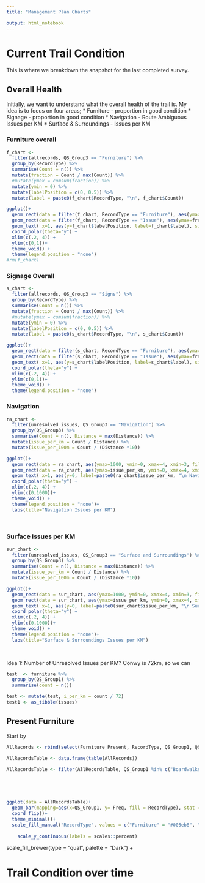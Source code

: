 ---
title: "Management Plan Charts"

output: html_notebook
---


# Current Trail Condition

This is where we breakdown the snapshot for the last completed survey.

## Overall Health

Initially, we want to understand what the overall health of the trail is. My idea is to focus on four areas; 
* Furniture - proportion in good condition
* Signage - proportion in good condition
* Navigation - Route Ambiguous Issues per KM
* Surface & Surroundings - Issues per KM

### Furniture overall

  
```{r}

f_chart <- 
  filter(allrecords, QS_Group3 == "Furniture") %>%
  group_by(RecordType) %>% 
  summarise(Count = n()) %>% 
  mutate(fraction = Count / max(Count)) %>% 
  #mutate(ymax = cumsum(fraction)) %>% 
  mutate(ymin = 0) %>% 
  mutate(labelPosition = c(0, 0.5)) %>% 
  mutate(label = paste0(f_chart$RecordType, "\n", f_chart$Count))

ggplot()+
  geom_rect(data = filter(f_chart, RecordType == "Furniture"), aes(ymax=fraction, ymin=ymin, xmax=4, xmin=3, fill=RecordType), fill= "grey", alpha=0.5)+
  geom_rect(data = filter(f_chart, RecordType == "Issue"), aes(ymax=fraction, ymin=ymin, xmax=4, xmin=3, fill= RecordType), fill = "#ff0000", alpha=0.4)+
  geom_text( x=1, aes(y=f_chart$labelPosition, label=f_chart$label), size=6) +
  coord_polar(theta="y") + 
  xlim(c(.2, 4)) +
  ylim(c(0,1))+
  theme_void() +
  theme(legend.position = "none")
#rm(f_chart)

```

### Signage Overall

```{r}

s_chart <- 
  filter(allrecords, QS_Group3 == "Signs") %>%
  group_by(RecordType) %>% 
  summarise(Count = n()) %>% 
  mutate(fraction = Count / max(Count)) %>% 
  #mutate(ymax = cumsum(fraction)) %>% 
  mutate(ymin = 0) %>% 
  mutate(labelPosition = c(0, 0.5)) %>% 
  mutate(label = paste0(s_chart$RecordType, "\n", s_chart$Count))

ggplot()+
  geom_rect(data = filter(s_chart, RecordType == "Furniture"), aes(ymax=fraction, ymin=ymin, xmax=4, xmin=3, fill=RecordType), fill= "grey", alpha=0.5)+
  geom_rect(data = filter(s_chart, RecordType == "Issue"), aes(ymax=fraction, ymin=ymin, xmax=4, xmin=3, fill= RecordType), fill = "#ff0000", alpha=0.4)+
  geom_text( x=1, aes(y=s_chart$labelPosition, label=s_chart$label), size=6) +
  coord_polar(theta="y") + 
  xlim(c(.2, 4)) +
  ylim(c(0,1))+
  theme_void() +
  theme(legend.position = "none")
```

### Navigation

```{r}

ra_chart <- 
  filter(unresolved_issues, QS_Group3 == "Navigation") %>% 
  group_by(QS_Group3) %>% 
  summarise(Count = n(), Distance = max(Distance)) %>%
  mutate(issue_per_km = Count / Distance) %>% 
  mutate(issue_per_100m = Count / (Distance *10))

ggplot()+
  geom_rect(data = ra_chart, aes(ymax=1000, ymin=0, xmax=4, xmin=3, fill=QS_Group3), fill= "grey", alpha=0.5)+
  geom_rect(data = ra_chart, aes(ymax=issue_per_km, ymin=0, xmax=4, xmin=3, fill= QS_Group3), fill = "#ff0000", alpha=0.4)+
  geom_text( x=1, aes(y=0, label=paste0(ra_chart$issue_per_km, "\n Navigation Issues per KM"), size=6)) +
  coord_polar(theta="y") + 
  xlim(c(.2, 4)) +
  ylim(c(0,1000))+
  theme_void() +
  theme(legend.position = "none")+
  labs(title="Navigation Issues per KM")

 

```

### Surface Issues per KM

```{r}

sur_chart <- 
  filter(unresolved_issues, QS_Group3 == "Surface and Surroundings") %>% 
  group_by(QS_Group3) %>% 
  summarise(Count = n(), Distance = max(Distance)) %>%
  mutate(issue_per_km = Count / Distance) %>% 
  mutate(issue_per_100m = Count / (Distance *10))

ggplot()+
  geom_rect(data = sur_chart, aes(ymax=1000, ymin=0, xmax=4, xmin=3, fill=QS_Group3), fill= "grey", alpha=0.5)+
  geom_rect(data = sur_chart, aes(ymax=issue_per_km, ymin=0, xmax=4, xmin=3, fill= QS_Group3), fill = "#ff0000", alpha=0.4)+
  geom_text( x=1, aes(y=0, label=paste0(sur_chart$issue_per_km, "\n Surface & Surroundings \n Issues per KM"), size=6)) +
  coord_polar(theta="y") + 
  xlim(c(.2, 4)) +
  ylim(c(0,1000))+
  theme_void() +
  theme(legend.position = "none")+
  labs(title="Surface & Surroundings Issues per KM")

 
```


Idea 1: Number of Unresolved Issues per KM? Conwy is 72km, so we can

```{r}
test  <- furniture %>% 
  group_by(QS_Group1) %>% 
  summarise(count = n())

test <- mutate(test, i_per_km = count / 72)
test1 <- as_tibble(issues)
```



## Present Furniture

Start by 


```{r}

AllRecords <- rbind(select(Furniture_Present, RecordType, QS_Group1, QS_Group2), select(Issues_Unresolved, RecordType, QS_Group1, QS_Group2))

AllRecordsTable <- data.frame(table(AllRecords))
```


```{r}

AllRecordsTable <- filter(AllRecordsTable, QS_Group1 %in% c("Boardwalks", "Bridges", "Gates - Other", "Gates Kissing", "Steps - Flights", "Stiles - Ladder", "Stiles - Step", "Stiles - Stone"))



  
```

```{r}
ggplot(data = AllRecordsTable)+
  geom_bar(mapping=aes(x=QS_Group1, y= Freq, fill = RecordType), stat = "Identity", width = 0.7, position = "fill")+
  coord_flip()+
  theme_minimal()+
  scale_fill_manual("RecordType", values = c("Furniture" = "#005eb8", "Issue" = "#ffc72c"))
  
    scale_y_continuous(labels = scales::percent)


```


scale_fill_brewer(type = "qual", palette = "Dark") +


# Trail Condition over time


